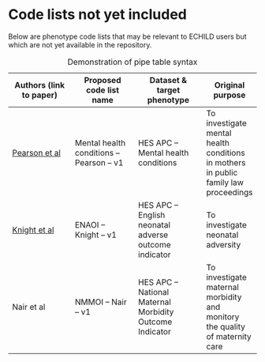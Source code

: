 # Code lists not yet included {.unnumbered}

Below are phenotype code lists that may be relevant to ECHILD users but which are not yet available in the repository.

| Authors (link to paper)  | Proposed code list name  | Dataset & target phenotype  | Original purpose  |
|--------------------------|--------------------------|-----------------------------|-------------------|
| [Pearson et al](https://link.springer.com/article/10.1007/s00127-022-02221-1){target="_blank"} | Mental health conditions – Pearson – v1 | HES APC – Mental health conditions                      | To investigate mental health conditions in mothers in public family law proceedings |
| [Knight et al](https://pubmed.ncbi.nlm.nih.gov/30487299/){target="_blank"}                     | ENAOI – Knight – v1                     | HES APC – English neonatal adverse outcome indicator    | To investigate neonatal adversity |
| Nair et al                                                                                     | NMMOI – Nair – v1                       | HES APC – National Maternal Morbidity Outcome Indicator | To investigate maternal morbidity and monitory the quality of maternity care |

: Demonstration of pipe table syntax
